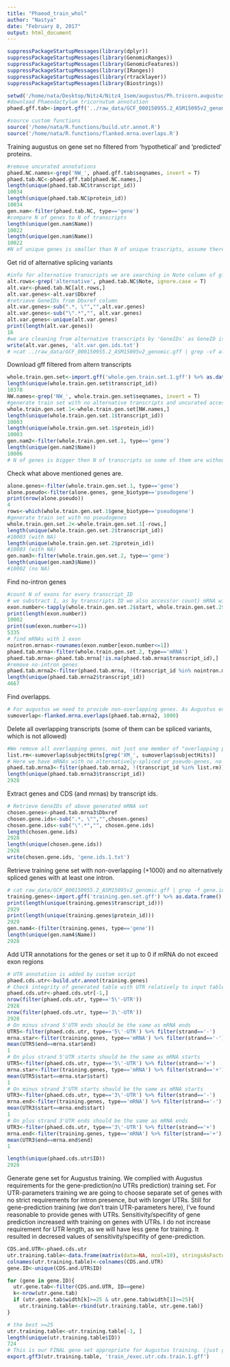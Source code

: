 ```yaml
---
title: "Phaeod_train_whol"
author: "Nastya"
date: "February 8, 2017"
output: html_document
---
```



```r
suppressPackageStartupMessages(library(dplyr))
suppressPackageStartupMessages(library(GenomicRanges))
suppressPackageStartupMessages(library(GenomicFeatures))
suppressPackageStartupMessages(library(IRanges))
suppressPackageStartupMessages(library(rtracklayer))
suppressPackageStartupMessages(library(Biostrings))
```

```r
setwd('/home/nata/Desktop/Nitz4/Nitz4_1sem/augustus/Ph.tricorn.augustuss.training2/whole.gen.set.training/')
#download Phaeodactylum tricornutum annotation 
phaed.gff.tab<-import.gff('../raw_data/GCF_000150955.2_ASM15095v2_genomic.gff')  %>% as.data.frame
```

```r
#source custom functions
source('/home/nata/R.functions/build.utr.annot.R')  
source('/home/nata/R.functions/flanked.mrna.overlaps.R')
```


Training augustus on gene set no filtered from 'hypothetical' and 'predicted' proteins.
```r
#remove uncurated annotations
phaed.NC.names<-grep('NW_', phaed.gff.tab$seqnames, invert = T)
phaed.tab.NC<-phaed.gff.tab[phaed.NC.names,]
length(unique(phaed.tab.NC$transcript_id))
10034
length(unique(phaed.tab.NC$protein_id))
10034
gen.nam<-filter(phaed.tab.NC, type=='gene')
#compare N of genes to N of transcripts
length(unique(gen.nam$Name))
10022
length(unique(gen.nam$Name))
10022    
#N of unique genes is smaller than N of unique trascripts, assume there are alternatively spliced transcripts 
```

Get rid of alternative splicing variants
```r
#info for alternative transcripts we are searching in Note column of gff file
alt.rows<-grep('alternative', phaed.tab.NC$Note, ignore.case = T)
alt.var<-phaed.tab.NC[alt.rows,]
alt.var.genes<-alt.var$Dbxref
#retrieve GeneIDs from Dbxref column
alt.var.genes<-sub(".*, \"","",alt.var.genes)
alt.var.genes<-sub("\".*","", alt.var.genes)
alt.var.genes<-unique(alt.var.genes)
print(length(alt.var.genes))
16
#we are cleaning from alternative transcripts by 'GeneIDs' as GeneID is present in every row for corresponding gene annotation, so it is fine for grep 
write(alt.var.genes, 'alt.var.gen.ids.txt')
# >cat ../raw_data/GCF_000150955.2_ASM15095v2_genomic.gff | grep -vf alt.var.gen.ids.txt > whole.gen.train.set.1.gff

```

Download gff filtered from altern transcripts
```r
whole.train.gen.set<-import.gff('whole.gen.train.set.1.gff') %>% as.data.frame()
length(unique(whole.train.gen.set$transcript_id))
10378
NW.names<-grep('NW_', whole.train.gen.set$seqnames, invert = T)
#generate train set with no alternative transcripts and uncurated accession numbers
whole.train.gen.set.1<-whole.train.gen.set[NW.names,]
length(unique(whole.train.gen.set.1$transcript_id))
10003
length(unique(whole.train.gen.set.1$protein_id))
10003
gen.nam2<-filter(whole.train.gen.set.1, type=='gene')
length(unique(gen.nam2$Name))
10006
# N of genes is bigger then N of transcripts so some of them are without transcript or proteins
```

Check what above mentioned genes are.
```r
alone.genes<-filter(whole.train.gen.set.1, type=='gene')
alone.pseudo<-filter(alone.genes, gene_biotype=='pseudogene')
print(nrow(alone.pseudo))
4
rows<-which(whole.train.gen.set.1$gene_biotype=='pseudogene')
#generate train set with no pseudogenes
whole.train.gen.set.2<-whole.train.gen.set.1[-rows,]
length(unique(whole.train.gen.set.2$transcript_id))
#10003 (with NA)
length(unique(whole.train.gen.set.2$protein_id))
#10003 (with NA)
gen.nam3<-filter(whole.train.gen.set.2, type=='gene')
length(unique(gen.nam3$Name))
#10002 (no NA)
```


Find no-intron genes
```r
#count N of exons for every transcript_ID
# we substract 1, as by transcripts ID we also access(or count) mRNA with exons
exon.number<-tapply(whole.train.gen.set.2$start, whole.train.gen.set.2$transcript_id, function(x) length(x)-1)
print(length(exon.number))
10002
print(sum(exon.number<=1))
5335
# find mRNAs with 1 exon
nointron.mrnas<-rownames(exon.number[exon.number<=1])
phaed.tab.mrna<-filter(whole.train.gen.set.2, type=='mRNA') 
phaed.tab.mrna<-phaed.tab.mrna[!is.na(phaed.tab.mrna$transcript_id),]
#remove no-intron genes
phaed.tab.mrna2<-filter(phaed.tab.mrna, !(transcript_id %in% nointron.mrnas)) 
length(unique(phaed.tab.mrna2$transcript_id))
4667
```

Find overlapps. 
```r
# For augustus we need to provide non-overlapping genes. As Augustus expects regions outside of training genes, we add 1000bp flanks and check for non-overlapping genes here. 
sumoverlap<-flanked.mrna.overlaps(phaed.tab.mrna2, 1000)
```

Delete all overlapping transcripts (some of them can be spliced variants, which is not allowed)
```r
#We remove all overlapping genes, not just one member of "overlapping pair". I didn't want to deal with "tri-overlapping" genes or manually check which gene model from overlapping pair is better to keep.  
list.rm<-sumoverlap$subjectHits[grep('XM_', sumoverlap$subjectHits)] 
# Here we have mRNAs with no alternatively-spliced or pseudo-genes, no intron-less and no overlapping genes accounting 1000bp flanking regions around them.
phaed.tab.mrna3<-filter(phaed.tab.mrna2, !(transcript_id %in% list.rm))
length(unique(phaed.tab.mrna3$transcript_id))
2928
```

Extract genes and CDS (and mrnas) by transcript ids.
```r
# Retrieve GeneIDs of above generated mRNA set
chosen.genes<-phaed.tab.mrna3$Dbxref
chosen.gene.ids<-sub(".*, \"","",chosen.genes)
chosen.gene.ids<-sub("\".*","", chosen.gene.ids)
length(chosen.gene.ids)
2928
length(unique(chosen.gene.ids))
2928
write(chosen.gene.ids, 'gene.ids.1.txt')
```

Retrieve training gene set with non-overlapping (+1000) and no alternatively spliced genes with at least one intron.
```r
# cat raw_data/GCF_000150955.2_ASM15095v2_genomic.gff | grep -f gene.ids1.txt > training.gen.set.gff
training.genes<-import.gff('training.gen.set.gff') %>% as.data.frame()
print(length(unique(training.genes$transcript_id)))
2929
print(length(unique(training.genes$protein_id)))
2929
gen.nam4<-(filter(training.genes, type=='gene'))
length(unique(gen.nam4$Name))
2928
```

Add UTR annotations for the genes or set it up to 0 if mRNA do not exceed exon regions 
```r
# UTR annotation is added by custom script
phaed.cds.utr<-build.utr.annot(training.genes)
# Check integrity of generated table with UTR relatively to input table
phaed.cds.utr<-phaed.cds.utr[-1,]
nrow(filter(phaed.cds.utr, type=='5\'-UTR'))
2928
nrow(filter(phaed.cds.utr, type=='3\'-UTR'))
2928
# On minus strand 5'UTR ends should be the same as mRNA ends 
UTR5<-filter(phaed.cds.utr, type=='5\'-UTR') %>% filter(strand=='-') 
mrna.star<-filter(training.genes, type=='mRNA') %>% filter(strand=='-')
mean(UTR5$end==mrna.star$end)
1
# On plus strand 5'UTR starts should be the same as mRNA starts
UTR5<-filter(phaed.cds.utr, type=='5\'-UTR') %>% filter(strand=='+') 
mrna.star<-filter(training.genes, type=='mRNA') %>% filter(strand=='+')
mean(UTR5$start==mrna.star$start)
1
# On minus strand 3'UTR starts should be the same as mRNA starts
UTR3<-filter(phaed.cds.utr, type=='3\'-UTR') %>% filter(strand=='-')
mrna.end<-filter(training.genes, type=='mRNA') %>% filter(strand=='-')
mean(UTR3$start==mrna.end$start)
1
# On plus strand 3'UTR ends should be the same as mRNA ends 
UTR3<-filter(phaed.cds.utr, type=='3\'-UTR') %>% filter(strand=='+')
mrna.end<-filter(training.genes, type=='mRNA') %>% filter(strand=='+')
mean(UTR3$end==mrna.end$end)
1

length(unique(phaed.cds.utr$ID))
2928  
```


Generate gene set for Augustus training. 
We complied with Augustus requirements for the gene-prediction(no UTRs prediction) training set. For UTR-parameters training we are going to choose separate set of genes with no strict requirements for intron presence, but with longer UTRs.
Still for gene-prediction training (we don't train UTR-parameters here), I've found reasonable to provide genes with UTRs. Sensitivity/specifity of gene prediction increased with training on genes with UTRs. I do not increase requirement for UTR length, as we will have less gene for training. It resulted in decresed values of sensitivity/specifity of gene-prediction.
```r
CDS.and.UTR<-phaed.cds.utr
utr.training.table<-data.frame(matrix(data=NA, ncol=10), stringsAsFactors = F)
colnames(utr.training.table)<-colnames(CDS.and.UTR)
gene.ID<-unique(CDS.and.UTR$ID)

for (gene in gene.ID){
  utr.gene.tab<-filter(CDS.and.UTR, ID==gene)
  k<-nrow(utr.gene.tab)                              
  if (utr.gene.tab$width[k]>=25 & utr.gene.tab$width[1]>=25){ 
    utr.training.table<-rbind(utr.training.table, utr.gene.tab)}
}

# the best >=25 
utr.training.table<-utr.training.table[-1, ]
length(unique(utr.training.table$ID))
724
# This is our FINAL gene set appropriate for Augustus training. (just genes, no UTR-prediction parameters training)
export.gff3(utr.training.table, 'train_/exec.utr.cds.train.1.gff')
```












